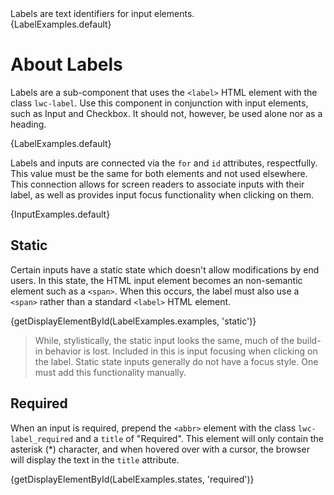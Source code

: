 

<div className="doc lead">
  Labels are text identifiers for input elements.
</div>

<CodeView exampleOnly>
  {LabelExamples.default}
</CodeView>

# About Labels
Labels are a sub-component that uses the `<label>` HTML element with the class `lwc-label`. Use this component in conjunction with input elements, such as Input and Checkbox. It should not, however, be used alone nor as a heading.

<CodeView>
  {LabelExamples.default}
</CodeView>

Labels and inputs are connected via the `for` and `id` attributes, respectfully. This value must be the same for both elements and not used elsewhere. This connection allows for screen readers to associate inputs with their label, as well as provides input focus functionality when clicking on them.

<CodeView>
  {InputExamples.default}
</CodeView>

## Static
Certain inputs have a static state which doesn't allow modifications by end users. In this state, the HTML input element becomes an non-semantic element such as a `<span>`. When this occurs, the label must also use a `<span>` rather than a standard `<label>` HTML element.

<CodeView>
  {getDisplayElementById(LabelExamples.examples, 'static')}
</CodeView>

<Blockquote type="accessibility" header="Accessibility Note">
  While, stylistically, the static input looks the same, much of the build-in behavior is lost. Included in this is input focusing when clicking on the label. Static state inputs generally do not have a focus style. One must add this functionality manually.
</Blockquote>

## Required
When an input is required, prepend the `<abbr>` element with the class `lwc-label_required` and a `title` of "Required". This element will only contain the asterisk (*) character, and when hovered over with a cursor, the browser will display the text in the `title` attribute.

<CodeView>
  {getDisplayElementById(LabelExamples.states, 'required')}
</CodeView>
